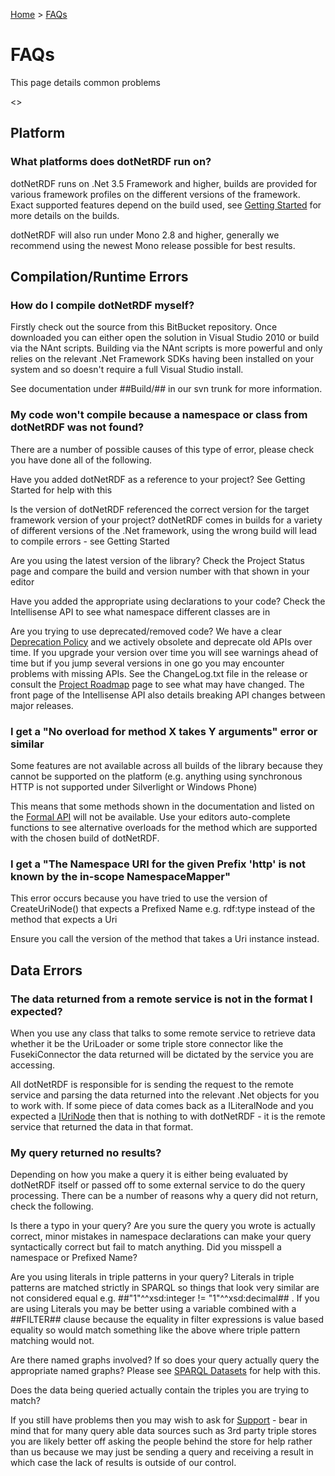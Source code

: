 [[Home]] > [[FAQs]]

= FAQs =

This page details common problems

<<toc>>

== Platform ==

=== What platforms does dotNetRDF run on? ===

dotNetRDF runs on .Net 3.5 Framework and higher, builds are provided for various framework profiles on the different versions of the framework. Exact supported features depend on the build used, see [[User Guide/Getting Started|Getting Started]] for more details on the builds.

dotNetRDF will also run under Mono 2.8 and higher, generally we recommend using the newest Mono release possible for best results.

== Compilation/Runtime Errors ==

=== How do I compile dotNetRDF myself? ===

Firstly check out the source from this BitBucket repository. Once downloaded you can either open the solution in Visual Studio 2010 or build via the NAnt scripts. Building via the NAnt scripts is more powerful and only relies on the relevant .Net Framework SDKs having been installed on your system and so doesn't require a full Visual Studio install.

See documentation under ##Build/## in our svn trunk for more information.

=== My code won't compile because a namespace or class from dotNetRDF was not found? ===

There are a number of possible causes of this type of error, please check you have done all of the following.

Have you added dotNetRDF as a reference to your project? See Getting Started for help with this

Is the version of dotNetRDF referenced the correct version for the target framework version of your project? dotNetRDF comes in builds for a variety of different versions of the .Net framework, using the wrong build will lead to compile errors - see Getting Started

Are you using the latest version of the library? Check the Project Status page and compare the build and version number with that shown in your editor

Have you added the appropriate using declarations to your code? Check the Intellisense API to see what namespace different classes are in

Are you trying to use deprecated/removed code? We have a clear [[Developer Guide/Deprecation Policy|Deprecation Policy]] and we actively obsolete and deprecate old APIs over time. If you upgrade your version over time you will see warnings ahead of time but if you jump several versions in one go you may encounter problems with missing APIs. See the ChangeLog.txt file in the release or consult the [[http://www.dotnetrdf.org?content.asp?pageIDProject%20Roadmap|Project Roadmap]] page to see what may have changed. The front page of the Intellisense API also details breaking API changes between major releases.

=== I get a "No overload for method X takes Y arguments" error or similar ===

Some features are not available across all builds of the library because they cannot be supported on the platform (e.g. anything using synchronous HTTP is not supported under Silverlight or Windows Phone)

This means that some methods shown in the documentation and listed on the [[http://www.dotnetrdf.org/api/|Formal API]] will not be available. Use your editors auto-complete functions to see alternative overloads for the method which are supported with the chosen build of dotNetRDF.

=== I get a "The Namespace URI for the given Prefix 'http' is not known by the in-scope NamespaceMapper" ===

This error occurs because you have tried to use the version of CreateUriNode() that expects a Prefixed Name e.g. rdf:type instead of the method that expects a Uri

Ensure you call the version of the method that takes a Uri instance instead.

== Data Errors ==

=== The data returned from a remote service is not in the format I expected? ===

When you use any class that talks to some remote service to retrieve data whether it be the UriLoader or some triple store connector like the FusekiConnector the data returned will be dictated by the service you are accessing.

All dotNetRDF is responsible for is sending the request to the remote service and parsing the data returned into the relevant .Net objects for you to work with. If some piece of data comes back as a ILiteralNode and you expected a [[http://www.dotnetrdf.org/api/index.asp?Topic=VDS.RDF.IUriNode|IUriNode]] then that is nothing to with dotNetRDF - it is the remote service that returned the data in that format.

=== My query returned no results? ===

Depending on how you make a query it is either being evaluated by dotNetRDF itself or passed off to some external service to do the query processing. There can be a number of reasons why a query did not return, check the following.

Is there a typo in your query? Are you sure the query you wrote is actually correct, minor mistakes in namespace declarations can make your query syntactically correct but fail to match anything. Did you misspell a namespace or Prefixed Name?

Are you using literals in triple patterns in your query? Literals in triple patterns are matched strictly in SPARQL so things that look very similar are not considered equal e.g. ##"1"^^xsd:integer != "1"^^xsd:decimal## . If you are using Literals you may be better using a variable combined with a ##FILTER## clause because the equality in filter expressions is value based equality so would match something like the above where triple pattern matching would not.

Are there named graphs involved? If so does your query actually query the appropriate named graphs?  Please see [[User Guide/SPARQL Datasets|SPARQL Datasets]] for help with this.

Does the data being queried actually contain the triples you are trying to match?

If you still have problems then you may wish to ask for [[Support]] - bear in mind that for many query able data sources such as 3rd party triple stores you are likely better off asking the people behind the store for help rather than us because we may just be sending a query and receiving a result in which case the lack of results is outside of our control.